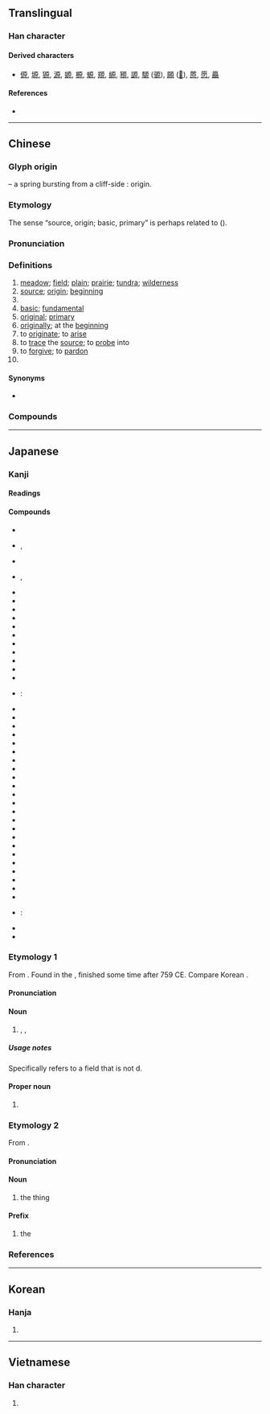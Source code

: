 {{also|厡}}
{{character info/new}}
==Translingual==

===Han character===
{{Han char|rn=27|rad=厂|as=08|sn=10|four=71296|canj=MHAF|ids=⿸厂⿱白小}}

====Derived characters====
* [[傆]], [[塬]], [[獂]], [[源]], [[嫄]], [[榞]], [[螈]], [[羱]], [[縓]], [[豲]], [[謜]], [[騵]] ([[𫘪]]), [[願]] ([[𫖸]]), [[蒝]], [[愿]], [[厵]]

====References====
* {{Han ref|kx=0162.030|dkj=02973|dj=0368.230|hdz=10074.090|uh=539F|ud=21407|bh=ADEC|bd=44524}}

----

==Chinese==
{{zh-forms|alt=厡,邍-“plain”}}

===Glyph origin===
{{Han etyl}}
{{liushu|i}} – a spring {{zh-l|*泉}} bursting from a cliff-side {{zh-l|*厂}}: origin.

===Etymology===
The sense “source, origin; basic, primary” is perhaps related to {{och-l|元|head; principal; first; great}} ({{zh-ref|Qiu, 1988}}).

===Pronunciation===
{{zh-pron
|m=yuán
|c=jyun4
|h=pfs=ngièn
|md=nguòng
|mn=goân
|w=3nyyoe
|mc=y
|oc=y
|cat=n,a,adv,v,pn
}}

===Definitions===
{{zh-hanzi}}

# [[meadow]]; [[field]]; [[plain]]; [[prairie]]; [[tundra]]; [[wilderness]]
# [[source]]; [[origin]]; [[beginning]]
# {{zh-original|源|fountainhead; source}}
# [[basic]]; [[fundamental]]
# [[original]]; [[primary]]
# [[originally]]; at the [[beginning]]
# to [[originate]]; to [[arise]]
# to [[trace]] the [[source]]; to [[probe]] into
# to [[forgive]]; to [[pardon]]
# {{surname|lang=zh}}

====Synonyms====
* {{sense|origin}} {{l|zh|元}}

===Compounds===
{{zh-der|原來|原始|中原|原理|原諒|原名|不可勝原|原子符號|原故|如火燎原|原有|原子彈|原子落塵|原舊|原子時代|原地踏步|原是|互惠原則|九九歸原|原子團|原始反終|一貫原理|凍原|名原|原舞者|原汁|原作|原宥|平原|原住民|原形質|中質原油|原案|原索動物|原始人|北極凍原|九原|依原|原味|原子序數|原人|原子論|九原可作|原審|大原則|原物|德干高原|原形畢露|中原逐鹿|原型|原價|原犯|原子序|原意|原水|原田|原道|原始林|傳染原|原起|帶原者|原始程式|原由|侵蝕平原|原本|情有可原|原木|原子核|恆河平原|原告|原板|原裝|冰原|復原|原點|原生植物|中原大學|原廟|原質|原心|原始社會|平原君|平原十日|原生林|彭巴草原|峻原|山西高原|原罪|原圖卡|原生礦物|原子熱|原樣|原來如此|原稿|平原督郵|小原流|原始見終|原擬|原說|原煤|原子量|原子鐘|原料|原生代|原則|伊朗高原|原色|原始要終|原動力|原貌|事物紀原|原子雲|大草原|原任|嘉南平原|原子能|堆積平原|原生質|原職|原文書|原子爐|原棉|原因論|太原|原配|原訴|原子戰爭|克原子|原音帶|三原色|周原|巴西高原|反本還原|原頭|原野|原處|原著|原聲帶|原籍|原畫|原生海岸|原生動物|原璧歸趙|原狀|原版|原油|原文|原憲貧|原形|原封不動|原封|原委|原始藝術|原始佛教|原始主義|原因|原原本本|原先|原班人馬|原子筆|中原音韻|原子|原主|原隰|原定|原件|學習高原|中原板蕩|河套平原|江漢平原|松遼平原|海岸平原|沖積平原|成都平原|根原|神經原|東北平原|皖北平原|波河平原|拔本塞原|燎原之火|物歸原主|暴骨原野|清原正本|病原|抗原|本原|深知原委|略跡原心|病原蟲|瘧原蟲|病原菌|當原|略跡原情|現出原身|燎原|溥原|數學原理|熱河高原|漠南草原|準平原|星火燎原|樂遊原|有本有原|衣原體|荒原|蠟原型|見原|起原|虎落平原|華北平原|返本還原|葉原|脊令在原|蘭陽平原|黃淮平原|黃土高原|鶺鴒在原|鴒原|還原|高原期|高原|高原之舟|膠原|雲貴高原|顯露原形|菌原體|糖原|非病原菌|露原形|陝北高原|苔原|苔原氣候|蒙古高原|關東平原|逐鹿中原|重質原油|郊原|還原焰|還原反應|過敏原|誠信原則|逢原|草原|還原劑|西原借款|藏北高原|莽原|草原氣候}}

----

==Japanese==

===Kanji===
{{ja-kanji|grade=2|rs=厂08}}

====Readings====
{{ja-readings
|goon=ごん
|kanon=げん<げん<ぐゑん
|kanyoon=がん<ぐわん
|kun=はら-
|nanori=た, ばる, ら, わた, わら
}}

====Compounds====
{{der-top|Compounds}}
* {{ja-r|原%料|げん%りょう}}
* {{ja-r|草%原|そう%げん}}, {{ja-r|草%原|くさ%はら}}
* {{ja-r|原%語|げん%ご}}
* {{ja-r|笹%原|ささ%わら}}, {{ja-r|笹%原|ささ%はら}}
* {{ja-r|砂%原|すな%はら}}
* {{ja-r|原%稿|げん%こう}}
* {{ja-r|原%理|げん%り}}
* {{ja-r|原%産|げん%さん}}
* {{ja-r|原%素|げん%そ}}
* {{ja-r|原%始|げん%し}}
* {{ja-r|原%油|げん%ゆ}}
* {{ja-r|原%因|げん%いん}}
* {{ja-r|原%子|げん%し}}
* {{ja-r|原%作|げん%さく}}
* {{ja-r|原%則|げん%そく}}
* {{ja-r|原%子 番%号|げん%し ばん%ごう}}: {{l|en|atomic number}}
* {{ja-r|原%潜|げん%せん}}
* {{ja-r|原%価 計%算|げん%か けい%さん}}
* {{ja-r|医%原%性 疾%患|い%げん%せい しっ%かん}}
* {{ja-r|広%原|こう%げん}}
* {{ja-r|雪%原|せつ%げん}}
* {{ja-r|原%動%機|げん%どう%き}}
* {{ja-r|原%名|げん%めい}}
* {{ja-r|医%原%病|い%げん%びょう}}
* {{ja-r|原%爆|げん%ばく}}
* {{ja-r|原%水%爆|げん%すい%ばく}}
* {{ja-r|高%原|こう%げん}}
* {{ja-r|高%天%原|たか%あま%はら}}
* {{ja-r|医%原|い%げん}}
* {{ja-r|海%原|うな%ばら}}
* {{ja-r|原%子 序%数|げん%し じょ%すう}}
* {{ja-r|原%子%序|げん%し%じょ}}
* {{ja-r|原%液|げん%えき}}
* {{ja-r|原%義|げん%ぎ}}
* {{ja-r|原%本|げん%ぽん}}
* {{ja-r|原%状|げん%じょう}}
* {{ja-r|原%文|げん%ぶん}}
* {{ja-r|原%子%核|げん%し%かく}}
* {{ja-r|原%発|げん%ぱつ}}
* {{ja-r|原%形%質|げん%けい%しつ}}: {{l|en|protoplasm}}
* {{ja-r|関ヶ原|^せきヶはら}}
* {{ja-r|与%那%原|よ%な%ばる}}
{{der-bottom}}

===Etymology 1===
{{ja-kanjitab|yomi=k|はら}}

From {{inh|ja|ojp|sort=はら|-}}. Found in the ''{{w|Man'yōshū}}'', finished some time after 759 CE. Compare Korean {{cog|ko|벌|plain, field}}.

====Pronunciation====
{{ja-pron|yomi=k|はら|acc=1|acc_ref=DJR}}

====Noun====
{{ja-noun|はら}}

# {{l|en|meadow}}, {{l|en|plain}}, {{l|en|field}}

=====Usage notes=====
Specifically refers to a field that is not {{l|en|cultivate}}d.

====Proper noun====
{{ja-pos|はら|proper}}

# {{surname|lang=ja|sort=はら}}

===Etymology 2===
{{ja-kanjitab|yomi=o|げん}}

From {{der|ja|ltc|原|tr={{IPAchar|/ŋʉɐn/}}||source; origin; beginning}}.

====Pronunciation====
{{ja-pron|yomi=kanon|げん|acc=1|acc_ref=DJR}}

====Noun====
{{ja-noun|げん}}

# the {{l|en|original}} thing

====Prefix====
{{ja-pos|prefix|げん}}

# the {{l|en|original}}
#: {{ja-usex|'''原'''文、'''原'''材料|'''げん'''ぶん、'''げん'''-ざいりょう|'''original''' document, '''original''' / '''raw''' materials}}

===References===
<references/>

----

==Korean==

===Hanja===
{{ko-hanja|hangeul=[[원]]|rv=won|mr=wŏn}}

# {{defn|lang=ko|sort=厂08}}

----

==Vietnamese==

===Han character===
{{vi-hantu|[[nguyên]], [[nguyễn]]|rs=厂08}}

# {{defn|lang=vi|sort=厂08}}